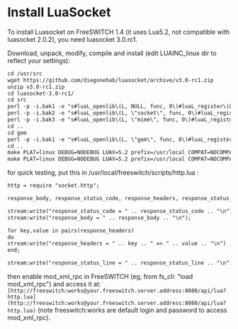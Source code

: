 
# Install LuaSocket 

 

To install Luasocket on FreeSWITCH 1.4 (it uses Lua5.2, not compatible with luasocket 2.0.2), you need luasocket 3.0.rc1.  
  
Download, unpack, modify, compile and install (edit LUAINC\_linux dir to reflect your settings):  
  
```xml
cd /usr/src
wget https://github.com/diegonehab/luasocket/archive/v3.0-rc1.zip
unzip v3.0-rc1.zip 
cd luasocket-3.0-rc1/
cd src 
perl -p -i.bak1 -e "s#luaL_openlib\(L, NULL, func, 0\)#luaL_register\(L, NULL, func\)#" *.c
perl -p -i.bak2 -e "s#luaL_openlib\(L, \"socket\", func, 0\)#luaL_register\(L, \"socket\", func\)#" *.c
perl -p -i.bak3 -e "s#luaL_openlib\(L, \"mime\", func, 0\)#luaL_register\(L, \"mime\", func\)#" *.c
cd ..
cd gem
perl -p -i.bak1 -e "s#luaL_openlib\(L, \"gem\", func, 0\)#luaL_register\(L, \"gem\", func\)#" *.c
cd ..
make PLAT=linux DEBUG=NODEBUG LUAV=5.2 prefix=/usr/local COMPAT=NOCOMPAT LUAINC_linux=/usr/src/freeswitch/src/mod/languages/mod_lua/lua
make PLAT=linux DEBUG=NODEBUG LUAV=5.2 prefix=/usr/local COMPAT=NOCOMPAT LUAINC_linux=/usr/src/freeswitch/src/mod/languages/mod_lua/lua install
```

for quick testing, put this in /usr/local/freeswitch/scripts/http.lua :

```xml
http = require "socket.http";

response_body, response_status_code, response_headers, response_status_line = http.request("http://www.example.com/");

stream:write("response_status_code = " .. response_status_code .. "\n");
stream:write("response_body = " .. response_body .. "\n");

for key,value in pairs(response_headers)
do
stream:write("response_headers = " .. key .. " => " .. value .. "\n") ;
end;

stream:write("response_status_line = " .. response_status_line .. "\n");
```

then enable mod\_xml\_rpc in FreeSWITCH (eg, from fs\_cli: "load mod\_xml\_rpc") and access it at: `[http://freeswitch:works@your.freeswitch.server.address:8080/api/lua?http.lua](http://freeswitch:works@your.freeswitch.server.address:8080/api/lua?http.lua)` (note freeswitch:works are default login and password to access mod\_xml\_rpc).


